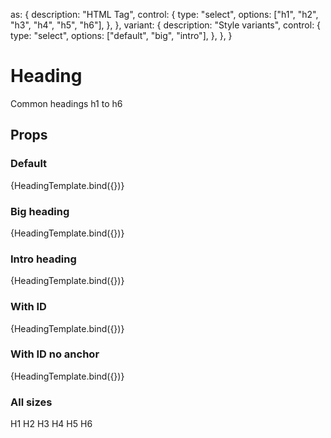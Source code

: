 
  as: {
    description: "HTML Tag",
    control: {
      type: "select",
      options: ["h1", "h2", "h3", "h4", "h5", "h6"],
    },
  },
  variant: {
    description: "Style variants",
    control: {
      type: "select",
      options: ["default", "big", "intro"],
    },
  },
}

<Meta title='components/Heading' component={Heading} />

# Heading

Common headings h1 to h6

## Props

<Props of={Heading} />


### Default

<Preview>
  <Story
    args={{ children: "Default is h2, change the tag in the controls tab." }}
    argTypes={headingArgTypes}
    name='Default'
  >
    {HeadingTemplate.bind({})}
  </Story>
</Preview>

### Big heading

<Preview>
  <Story
    name='Big heading'
    args={{ children: "Big variant", variant: "big" }}
    argTypes={headingArgTypes}
  >
    {HeadingTemplate.bind({})}
  </Story>
</Preview>

### Intro heading

<Preview>
  <Story
    name='Intro heading'
    args={{ children: "Intro variant", variant: "intro" }}
    argTypes={headingArgTypes}
  >
    {HeadingTemplate.bind({})}
  </Story>
</Preview>

### With ID

<Preview>
  <Story
    name='With ID'
    args={{ children: "A nice title", id: "anchor" }}
    argTypes={headingArgTypes}
  >
    {HeadingTemplate.bind({})}
  </Story>
</Preview>

### With ID no anchor

<Preview>
  <Story
    name='With ID no anchor'
    args={{ children: "A nice title", id: "anchor", anchor: false }}
    argTypes={headingArgTypes}
  >
    {HeadingTemplate.bind({})}
  </Story>
</Preview>

### All sizes

<Preview>
  <Story name='All sizes'>
    <Heading as='h1'>H1</Heading>
    <Heading as='h2'>H2</Heading>
    <Heading as='h3'>H3</Heading>
    <Heading as='h4'>H4</Heading>
    <Heading as='h5'>H5</Heading>
    <Heading as='h6'>H6</Heading>
  </Story>
</Preview>
